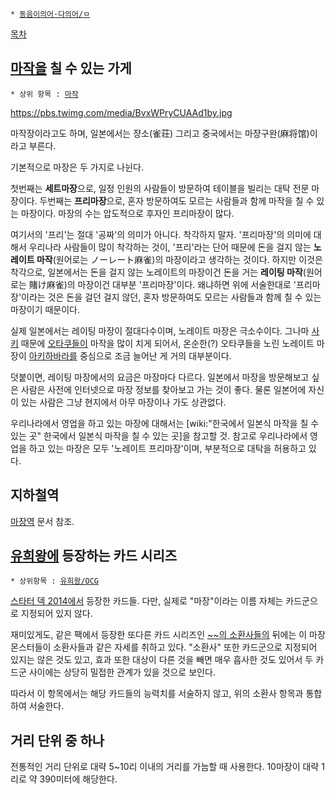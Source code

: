  * [[동음이의어·다의어/ㅁ]]

[[목차]]
== [[마작]]을 칠 수 있는 가게 ==

 * 상위 항목 : [[마작]]

https://pbs.twimg.com/media/BvxWPryCUAAd1by.jpg

{{{+1 麻場 }}}

마작장이라고도 하며, 일본에서는 쟝소(雀荘) 그리고 중국에서는 마쟝구완(麻将馆)이라고 부른다.

기본적으로 마장은 두 가지로 나뉜다.

첫번째는 '''세트마장'''으로, 일정 인원의 사람들이 방문하여 테이블을 빌리는 대탁 전문 마장이다. 두번째는 '''프리마장'''으로, 혼자 방문하여도 모르는 사람들과 함께 마작을 칠 수 있는 마장이다. 마장의 수는 압도적으로 후자인 프리마장이 많다.

여기서의 '프리'는 절대 '공짜'의 의미가 아니다. 착각하지 말자. '프리마장'의 의미에 대해서 우리나라 사람들이 많이 착각하는 것이, '프리'라는 단어 때문에 돈을 걸지 않는 '''노레이트 마작'''(원어로는 ノーレート麻雀)의 마장이라고 생각하는 것이다. 하지만 이것은 착각으로, 일본에서는 돈을 걸지 않는 노레이트의 마장이건 돈을 거는 '''레이팅 마작'''(원어로는 賭け麻雀)의 마장이건 대부분 '프리마장'이다. 왜냐하면 위에 서술한대로 '프리마장'이라는 것은 돈을 걸던 걸지 않던, 혼자 방문하여도 모르는 사람들과 함께 칠 수 있는 마장이기 때문이다.

실제 일본에서는 레이팅 마장이 절대다수이며, 노레이트 마장은 극소수이다. 그나마 [[사키(만화)|사키]] 때문에 [[오타쿠]]들이 마작을 많이 치게 되어서, 온순한(?) 오타쿠들을 노린 노레이트 마장이 [[아키하바라]]를 중심으로 조금 늘어난 게 거의 대부분이다.

덧붙이면, 레이팅 마장에서의 요금은 마장마다 다르다. 일본에서 마장을 방문해보고 싶은 사람은 사전에 인터넷으로 마장 정보를 찾아보고 가는 것이 좋다. 물론 일본어에 자신이 있는 사람은 그냥 현지에서 아무 마장이나 가도 상관없다.

우리나라에서 영업을 하고 있는 마장에 대해서는 [wiki:"한국에서 일본식 마작을 칠 수 있는 곳" 한국에서 일본식 마작을 칠 수 있는 곳]을 참고할 것. 참고로 우리나라에서 영업을 하고 있는 마장은 모두 '노레이트 프리마장'이며, 부분적으로 대탁을 허용하고 있다.

== 지하철역 ==
[[마장역]] 문서 참조.

== [[유희왕]]에 등장하는 카드 시리즈 ==
 * 상위항목 : [[유희왕/OCG]]

[[스타터 덱 2014]]에서 등장한 카드들. 다만, 실제로 "마장"이라는 이름 자체는 카드군으로 지정되어 있지 않다.

재미있게도, 같은 팩에서 등장한 또다른 카드 시리즈인 [[소환사(유희왕)|~~의 소환사]]들의 뒤에는 이 마장 몬스터들이 소환사들과 같은 자세를 취하고 있다. "소환사" 또한 카드군으로 지정되어 있지는 않은 것도 있고, 효과 또한 대상이 다른 것을 빼면 매우 흡사한 것도 있어서 두 카드군 사이에는 상당히 밀접한 관계가 있을 것으로 보인다.

따라서 이 항목에서는 해당 카드들의 능력치를 서술하지 않고, 위의 소환사 항목과 통합하여 서술한다.

== 거리 단위 중 하나 ==
전통적인 거리 단위로 대략 5~10리 이내의 거리를 가늠할 때 사용한다. 10마장이 대략 1리로 약 390미터에 해당한다.
